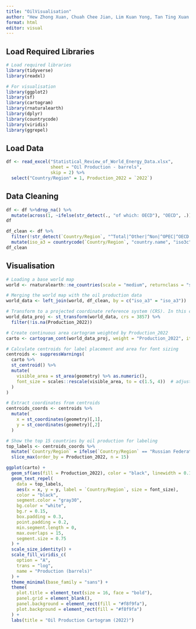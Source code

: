 ---
title: "OilVisualisation"
author: "Hew Zhong Xuan, Chuah Chee Jian, Lim Kuan Yong, Tan Ting Xuan Daryl, Kua Dong Han, Chek Yu Ting Amanda"
format: html
editor: visual
---

## Load Required Libraries

```{r}
# Load required libraries
library(tidyverse)
library(readxl)

# For visualisation
library(ggplot2)
library(sf)
library(cartogram)
library(rnaturalearth)
library(dplyr)
library(countrycode)
library(viridis)
library(ggrepel)
```

## Load Data

```{r}
df <- read_excel("Statistical_Review_of_World_Energy_Data.xlsx", 
                 sheet = "Oil Production - barrels",
                 skip = 2) %>%
  select("Country/Region" = 1, Production_2022 = `2022`)
```

## Data Cleaning

```{r}
df <- df %>%drop_na() %>%
  mutate(across(1, ~ifelse(str_detect(., "of which: OECD"), "OECD", .)))
df
```

```{r}
df_clean <- df %>%
  filter(!str_detect(`Country/Region`, "^Total|^Other|^Non|^OPEC|^OECD|European Union|World|USSR")) %>%
  mutate(iso_a3 = countrycode(`Country/Region`, "country.name", "iso3c"))
df_clean
```

## Visualisation

```{r}
# Loading a base world map
world <- rnaturalearth::ne_countries(scale = "medium", returnclass = "sf")

# Merging the world map with the oil production data
world_data <- left_join(world, df_clean, by = c("iso_a3" = "iso_a3"))

# Transform to a projected coordinate reference system (CRS). In this case, we use the Mercator projection.
world_data_proj <- st_transform(world_data, crs = 3857) %>%
  filter(!is.na(Production_2022))

# Create continuous area cartogram weighted by Production_2022
carto <- cartogram_cont(world_data_proj, weight = "Production_2022", itermax = 5)

# Calculate centroids for label placement and area for font sizing
centroids <- suppressWarnings(
  carto %>%
  st_centroid() %>%
  mutate(
    visible_area = st_area(geometry) %>% as.numeric(),
    font_size = scales::rescale(visible_area, to = c(1.5, 4))  # adjust scale as needed
  )
)

# Extract coordinates from centroids 
centroids_coords <- centroids %>%
  mutate(
    x = st_coordinates(geometry)[,1],
    y = st_coordinates(geometry)[,2]
  )

# Show the top 15 countries by oil production for labeling
top_labels <- centroids_coords %>%
  mutate(`Country/Region` = ifelse(`Country/Region` == "Russian Federation", "Russia", `Country/Region`)) %>% 
  slice_max(order_by = Production_2022, n = 15)

ggplot(carto) +
  geom_sf(aes(fill = Production_2022), color = "black", linewidth = 0.1) +
  geom_text_repel(
    data = top_labels,
    aes(x = x, y = y, label = `Country/Region`, size = font_size),
    color = "black",
    segment.color = "gray30",
    bg.color = "white", 
    bg.r = 0.15,
    box.padding = 0.3,
    point.padding = 0.2,
    min.segment.length = 0,
    max.overlaps = 15,
    segment.size = 0.75
  ) +
  scale_size_identity() +
  scale_fill_viridis_c(
    option = "A", 
    trans = "log", 
    name = "Production (barrels)"
  ) +
  theme_minimal(base_family = "sans") +
  theme(
    plot.title = element_text(size = 16, face = "bold"),
    panel.grid = element_blank(),
    panel.background = element_rect(fill = "#f8f9fa"),
    plot.background = element_rect(fill = "#f8f9fa")
  ) +
  labs(title = "Oil Production Cartogram (2022)")
```
